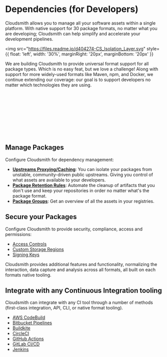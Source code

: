 
# Dependencies (for Developers)

Cloudsmith allows you to manage all your software assets within a single platform. With native support for 30 package formats, no matter what you are developing; Cloudsmith can help simplify and accelerate your development pipelines.

<img 
  src="https://files.readme.io/d404274-CS_Isolation_Layer.svg" 
  style={{
    float: 'left',
    width: '30%',
    marginRight: '20px',
    marginBottom: '20px'
  }} 
></img>


We are building Cloudsmith to provide universal format support for all package types. Which is no easy feat, but we love a challenge! Along with support for more widely-used formats like Maven, npm, and Docker, we continue extending our coverage: our goal is to support developers no matter which technologies they are using.

<br></br><br></br><br></br><br></br>

## Manage Packages

Configure Cloudsmith for dependency management:

- [**Upstreams Proxying/Caching**](/repositories/upstreams): You can isolate your packages from unstable, community-driven public upstreams. Giving you control of what assets are available to your developers.
- [**Package Retention Rules**](/artifact-management/retention-rules): Automate the cleanup of artifacts that you don't use and keep your repositories in order no matter what's the package format.
- [**Package Groups**](/artifact-management/package-groups): Get an overview of all the assets in your registries.

## Secure your Packages

Configure Cloudsmith to provide security, compliance, access and permissions:

- [Access Controls](/repositories/repository-privileges#access-control)
- [Custom Storage Regions](/repositories/custom-storage-regions)
- [Signing Keys](/repositories/repository-settings#custom-rsa-signing-key)

Cloudsmith provides additional features and functionality, normalizing the interaction, data capture and analysis across all formats, all built on each formats native tooling.

## Integrate with any Continuous Integration tooling

Cloudsmith can integrate with any CI tool through a number of methods (first-class integration, API, CLI, or native format tooling).

- [AWS CodeBuild](/integrations/integrating-with-aws-codebuild)
- [Bitbucket Pipelines](/integrations/integrating-with-bitbucket-pipelines)
- [Buildkite](/integrations/integrating-with-buildkite)
- [CircleCI](/integrations/integrating-with-circleci)
- [GitHub Actions](/integrations/integrating-with-github-actions)
- [GitLab CI/CD](/integrations/integrating-with-gitlab-cicd)
- [Jenkins](/integrations/integrating-with-jenkins)
